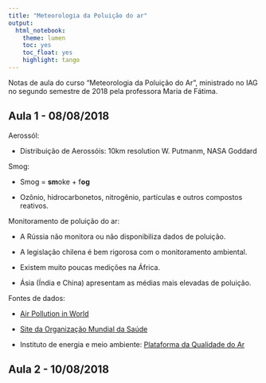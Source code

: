 ```yaml
---
title: "Meteorologia da Poluição do ar"
output: 
  html_notebook:
    theme: lumen
    toc: yes
    toc_float: yes
    highlight: tango
---
```


Notas de aula do curso "Meteorologia da Poluição do Ar", ministrado no IAG no segundo semestre de 2018 pela professora Maria de Fátima.

## Aula 1 - 08/08/2018

Aerossól:

- Distribuição de Aerossóis: 10km resolution W. Putmanm, NASA Goddard

Smog:

- Smog = **sm**oke + f**og**

- Ozônio, hidrocarbonetos, nitrogênio, partículas e outros compostos reativos. 

Monitoramento de poluição do ar:

- A Rússia não monitora ou não disponibiliza dados de poluição.

- A legislação chilena é bem rigorosa com o monitoramento ambiental.

- Existem muito poucas medições na África.

- Ásia (Índia e China) apresentam as médias mais elevadas de poluição.

Fontes de dados:

- [Air Pollution in World](aqicn.org/map/world)

- [Site da Organização Mundial da Saúde](maps.who.int/airpollution)

- Instituto de energia e meio ambiente: [Plataforma da Qualidade do Ar](qualidadedoar.org.br)


## Aula 2 - 10/08/2018